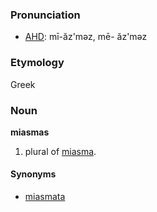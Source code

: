 ===Pronunciation===
*[[w:AHD|AHD]]: mī-ăz'məz, mē- ăz'məz

===Etymology===
Greek

===Noun===
'''miasmas'''

# plural of [[miasma]].

====Synonyms====
*[[miasmata]]